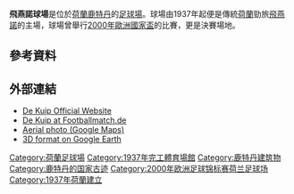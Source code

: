 {{noteTA
|G1=足球
|G2=uefa
|T=zh-hans:费耶诺德体育场;zh-hk:飛燕諾球場;zh-tw:飛燕諾體育場;
|1=zh-hans:费耶诺德体育场;zh-hk:飛燕諾球場;zh-tw:飛燕諾體育場;
}}
{{Infobox Stadium |
| stadium_name = 飛燕諾球場<br />Stadion Feijenoord 
| image     = [[File:StadionFeyenoord.jpg|250px]]
| fullname  = Stadion Feijenoord 
| nickname  = de Kuip 
| location  = {{flagicon|NED}}[[鹿特丹|鹿特丹]] 
| built     = 1935–1937
| opened    ={{start date and years ago|df=y|1937|3|27}}
| renovated = 1994
| seating_capacity = 47,500<ref name="capacity">{{cite web |url=https://www.dekuip.nl/stadion-feijenoord |title= Stadion Feijenoord |publisher= dekuip.nl |language=nl|access-date=31 March 2021}}</ref>(最大容量) 51,117<ref>{{cite web |url=https://www.stadionfeijenoord.nl/ |title = Stadion Feijenoord – Het mooiste voetbalstadion van Nederland}}</ref><br />50,000 (演唱會)
| tenants    = [[飛燕諾|飛燕諾]] ([[荷蘭甲組足球聯賽|荷蘭甲組足球聯賽]])<br />[[皇家荷蘭足球協會|KNVB]]
| dimensions = 
| website    = {{URL|www.dekuip.nl}}
}}

'''飛燕諾球場'''是位於[[荷蘭|荷蘭]][[鹿特丹|鹿特丹]]的[[足球場|足球場]]。球場由1937年起便是傳統[[荷蘭|荷蘭]]勁旅[[飛燕諾|飛燕諾]]的主場，球場曾舉行[[2000年歐洲國家盃|2000年歐洲國家盃]]的比賽，更是決賽場地。


==參考資料==
{{Reflist|2}}

==外部連結==
{{Commons category|Feijenoord Stadion}}
* [https://www.dekuip.nl/ De Kuip Official Website]
* [http://www.football-match.de/rotterdam/ De Kuip at Footballmatch.de]
* [http://www.ict4us.com/markant/googlemaps-kuip.htm Aerial photo (Google Maps)]
* [http://sketchup.google.com/3dwarehouse/details?mid=bbef159963f058f76f108db943926730 3D format on Google Earth]

{{Authority control}}

{{Coord|51|53|38.02|N|4|31|23.71|E|type:landmark|display=title}}

{{DEFAULTSORT:Kuip}}
[[Category:荷蘭足球場|Category:荷蘭足球場]]
[[Category:1937年完工體育場館|Category:1937年完工體育場館]]
[[Category:鹿特丹建筑物|Category:鹿特丹建筑物]]
[[Category:鹿特丹的国家古迹|Category:鹿特丹的国家古迹]]
[[Category:2000年欧洲足球锦标赛荷兰足球场|Category:2000年欧洲足球锦标赛荷兰足球场]]
[[Category:1937年荷蘭建立|Category:1937年荷蘭建立]]